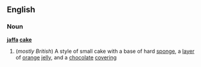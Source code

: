 ==English==
===Noun===
{{wikipedia}}
'''[[jaffa]] [[cake]]'''
#(''mostly British'') A style of small cake with a base of hard [[sponge]], a [[layer]] of [[orange]] [[jelly]], and a [[chocolate]] [[covering]]